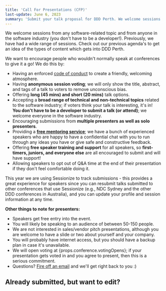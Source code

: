 ```yaml
---
title: 'Call For Presentations (CFP)'
last-update: June 6, 2023
summary: 'Submit your talk proposal for DDD Perth. We welcome sessions from all software professionals, with anonymous voting, mentoring support, and options for both long and short presentations.'
---
```


We welcome sessions from any software-related topic and from anyone in the software industry (you don't have to be a developer!). Previously, we have had a wide range of sessions. Check out our previous agenda's to get an idea of the types of content which gets into DDD Perth.

<SubmitSession />

We want to encourage people who wouldn't normally speak at conferences to give it a go! We do this by:

- Having an enforced [code of conduct](/code-of-conduct) to create a friendly, welcoming atmosphere.
- Having **anonymous session voting**; we will only show the title, abstract, and tags of a talk to voters to remove unconscious bias.
- Offering **long (45 mins) and short (20 mins)** talk options.
- Accepting a **broad range of technical and non-technical topics** related to the software industry; if voters think your talk is interesting, it's in! **You don't have to be a developer to submit a talk (or attend)**; we welcome everyone in the software industry.
- Encouraging submissions from **multiple presenters as well as solo presenters**.
- Providing a **[free mentoring service](mailto:speakers@dddperth.com)**; we have a bunch of experienced speakers who are happy to have a confidential chat with you to run through any ideas you have or give safe and constructive feedback.
- Offering **free speaker training and support** for all speakers, so **first-timers, juniors, and everyone else** are all encouraged to submit and will have support!
- Allowing speakers to opt out of Q&A time at the end of their presentation if they don't feel comfortable doing it.

This year we are using Sessionize to track submissions - this provides a great experience for speakers since you can resubmit talks submitted to other conferences that use Sessionize (e.g., NDC Sydney and the other DDD conferences in Australia), and you can update your profile and session information at any time.

**Other things to note for presenters:**

- Speakers get free entry into the event.
- You will likely be speaking to an audience of between 50-150 people.
- We are not interested in sales/vendor pitch presentations, although you are welcome to have a slide or two about yourself and your company.
- You will probably have internet access, but you should have a backup plan in case it's unavailable.
- We will open voting at {props.conference.votingOpens}; if your presentation gets voted in and you agree to present, then this is a serious commitment.
- Questions? [Fire off an email](mailto:info@dddperth.com) and we'll get right back to you :)

<SubmitSession />

## Already submitted, but want to edit?

<EditSession />
